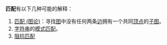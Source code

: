 '''匹配'''有以下几种可能的解释：
#[[匹配_(图论)|匹配 (图论)]]：寻找[[圖_(數學)|图]]中没有任何两条[[邊_(圖論)|边]]拥有一个共同[[顶点_(图论)|顶点]]的[[子图|子图]]。
#[[字符串|字符串]]的[[模式匹配|模式匹配]]。
#[[阻抗匹配|阻抗匹配]]

{{消歧义|P|Cat=二字消歧义}}